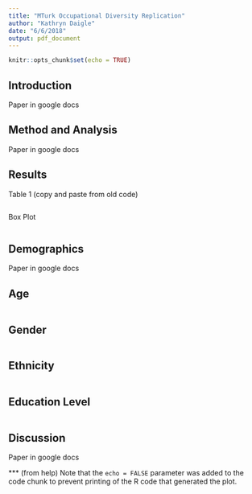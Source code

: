 ```yaml
---
title: "MTurk Occupational Diversity Replication"
author: "Kathryn Daigle"
date: "6/6/2018"
output: pdf_document
---
```


```r
knitr::opts_chunk$set(echo = TRUE)
```

## Introduction 

Paper in google docs


## Method and Analysis 
Paper in google docs

## Results 
Table 1 (copy and paste from old code)
```r

```

Box Plot
```r

```

## Demographics
Paper in google docs

## Age
```r

```

## Gender
```r

```

## Ethnicity
```r

```

## Education Level
```r

```


## Discussion
Paper in google docs 


*** (from help) Note that the `echo = FALSE` parameter was added to the code chunk to prevent printing of the R code that generated the plot.
